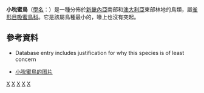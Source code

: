 {{Speciesbox
| taxon = Philemon citreogularis
| status = LC
| status_system = iucn3.1
| image = Little Friarbird.jpg
| binomial_authority = [[約略·古爾德|Gould]], 1837
}}
'''小吮蜜鳥'''（[[學名|學名]]：''{{lang|la|Philemon citreogularis}}''）是一種分佈於[[新畿內亞|新畿內亞]]南部和[[澳大利亞|澳大利亞]]東部林地的鳥類，屬[[雀形目|雀形目]][[吸蜜鳥科|吸蜜鳥科]]。它是該屬鳥種最小的，喙上也沒有突起。

==參考資料==
* {{IUCN2006|assessors=BirdLife International|year=2004|id=54339|title=Philemon citreogularis|downloaded=12 November 2006}} Database entry includes justification for why this species is of least concern
* [http://www.bushpea.com/bd/pg/all/l/little%20friarbird%2001.html 小吮蜜鳥的图片] {{Wayback|url=http://www.bushpea.com/bd/pg/all/l/little%20friarbird%2001.html |date=20170216170953 }}

{{Taxonbar|from=Q2024733}}

[[Category:澳大利亞鳥類|X]]
[[Category:新幾內亞|X]]
[[Category:吸蜜鳥科|X]]
[[Category:吮蜜鸟属|X]]
[[Category:1837年描述的鸟类|X]]